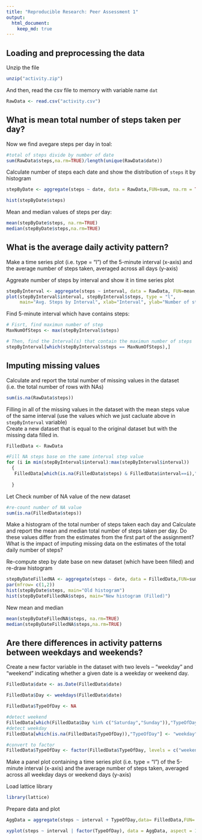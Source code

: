 ```yaml
---
title: "Reproducible Research: Peer Assessment 1"
output: 
  html_document:
    keep_md: true
---
```



## Loading and preprocessing the data
Unzip the file

```r
unzip("activity.zip")

```

And then, read the csv file to memory with variable name `dat`
```r
RawData <- read.csv("activity.csv")
```

## What is mean total number of steps taken per day?

Now we find avegare steps per day in toal:
```r
#total of steps divide by number of date
sum(RawData$steps,na.rm=TRUE)/length(unique(RawData$date))
```


Calculate number of steps each date and show the distribution of `steps` it by histogram

```r
stepByDate <- aggregate(steps ~ date, data = RawData,FUN=sum, na.rm = TRUE)

hist(stepByDate$steps)

```

Mean and median values of steps per day:

```r
mean(stepByDate$steps, na.rm=TRUE)
median(stepByDate$steps,na.rm=TRUE)

```


## What is the average daily activity pattern?


Make a time series plot (i.e. type = "l") of the 5-minute interval (x-axis) and the average number of steps taken, averaged across all days (y-axis)

Aggreate number of steps by interval and show it in time series plot

```r
stepByInterval <- aggregate(steps ~ interval, data = RawData, FUN=mean, na.rm = TRUE)
plot(stepByInterval$interval, stepByInterval$steps, type = "l", 
     main="Avg. Steps by Interval", xlab="Interval", ylab="Number of steps")
```

Find 5-minute interval which have contains steps:
```r
# Fisrt, find maximun number of step
MaxNumOfSteps <- max(stepByInterval$steps)

# Then, find the Interval(s) that contain the maximun number of steps
stepByInterval[which(stepByInterval$steps == MaxNumOfSteps),]
```


## Imputing missing values

Calculate and report the total number of missing values in the dataset (i.e. the total number of rows with NAs)
```r
sum(is.na(RawData$steps))
```

Filling in all of the missing values in the dataset with the mean steps value of the same interval (use the values which we just cacluate above in `stepByInterval` variable)  
Create a new dataset that is equal to the original dataset but with the missing data filled in.

```r
FilledData <- RawData

#Fill NA steps base on the same interval step value
for (i in min(stepByInterval$interval):max(stepByInterval$interval))
  {
   FilledData[which(is.na(FilledData$steps) & FilledData$interval==i),"steps"] <- max(stepByInterval[which(stepByInterval$interval==i),"steps"])
      
  }
```

Let Check number of NA value of the new dataset
```r
#re-count number of NA value
sum(is.na(FilledData$steps))

```

Make a histogram of the total number of steps taken each day and Calculate and report the mean and median total number of steps taken per day. Do these values differ from the estimates from the first part of the assignment? What is the impact of imputing missing data on the estimates of the total daily number of steps?

Re-compute step by date base on new dataset (which have been filled) and re-draw histogram
```r
stepByDateFilledNA <- aggregate(steps ~ date, data = FilledData,FUN=sum, na.rm = TRUE)
par(mfrow= c(1,2))
hist(stepByDate$steps, main="Old histogram")
hist(stepByDateFilledNA$steps, main="New histogram (Filled)")
```


New mean and median
```r
mean(stepByDateFilledNA$steps, na.rm=TRUE)
median(stepByDateFilledNA$steps,na.rm=TRUE)
```

## Are there differences in activity patterns between weekdays and weekends?
Create a new factor variable in the dataset with two levels -- "weekday" and "weekend" indicating whether a given date is a weekday or weekend day.

```r
FilledData$date <- as.Date(FilledData$date)

FilledData$Day <- weekdays(FilledData$date)

FilledData$TypeOfDay <- NA

#detect weekend
FilledData[which(FilledData$Day %in% c("Saturday","Sunday")),"TypeOfDay"] <- "weekend"
#detect weekday
FilledData[which(is.na(FilledData$TypeOfDay)),"TypeOfDay"] <- "weekday"

#convert to factor
FilledData$TypeOfDay <- factor(FilledData$TypeOfDay, levels = c("weekend", "weekday"))

```

Make a panel plot containing a time series plot (i.e. type = "l") of the 5-minute interval (x-axis) and the average number of steps taken, averaged across all weekday days or weekend days (y-axis)

Load lattice library
```r
library(lattice)
```

Prepare data and plot
```r
AggData = aggregate(steps ~ interval + TypeOfDay,data= FilledData,FUN= mean)

xyplot(steps ~ interval | factor(TypeOfDay), data = AggData, aspect = 1/2, type = "l")

```

